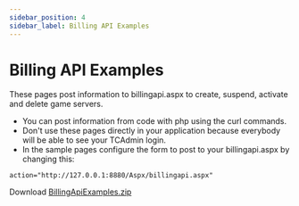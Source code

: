 ```yaml
---
sidebar_position: 4
sidebar_label: Billing API Examples
---
```


# Billing API Examples

These pages post information to billingapi.aspx to create, suspend, activate and delete game servers.

- You can post information from code with php using the curl commands.
- Don't use these pages directly in your application because everybody will be able to see your TCAdmin login.
- In the sample pages configure the form to post to your billingapi.aspx by changing this:

```
action="http://127.0.0.1:8880/Aspx/billingapi.aspx"
```

Download [BillingApiExamples.zip](/downloads/BillingApiExamples.zip)